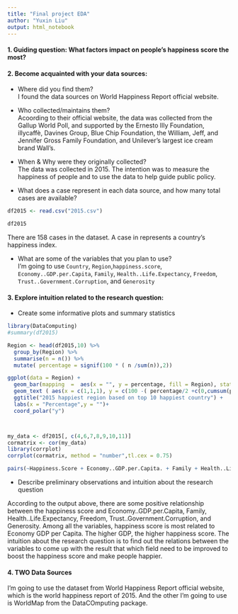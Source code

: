 ```yaml
---
title: "Final project EDA"
author: "Yuxin Liu"
output: html_notebook
---
```

#### 1. Guiding question: What factors impact on people's happiness score the most? 


#### 2. Become acquainted with your data sources:
* Where did you find them?      
I found the data sources on World Happiness Report official website.      

*	Who collected/maintains them?       
Acoording to their official website, the data was collected from the Gallup World Poll, and supported by the Ernesto Illy Foundation, illycaffè, Davines Group, Blue Chip Foundation, the William, Jeff, and Jennifer Gross Family Foundation, and Unilever’s largest ice cream brand Wall’s.       

* When & Why were they originally collected?         
The data was collected in 2015. The intention was to measure the happiness of people and to use the data to help guide public policy.  

*	What does a case represent in each data source, and how many total cases are available?      
```r
df2015 <- read.csv("2015.csv")

df2015
```
There are 158 cases in the dataset. A case in represents a country's happiness index.     

*	What are some of the variables that you plan to use?            
I'm going to use `Country`, `Region`,`happiness.score`, `Economy..GDP.per.Capita`, `Family`, `Health..Life.Expectancy`, `Freedom`, `Trust..Government.Corruption`, and `Generosity`

#### 3.	Explore intuition related to the research question:      
* Create some informative plots and summary statistics        
```r
library(DataComputing)
#summary(df2015)

Region <- head(df2015,10) %>%
  group_by(Region) %>%
  summarise(n = n()) %>%
  mutate( percentage = signif(100 * ( n /sum(n)),2))

ggplot(data = Region) +
  geom_bar(mapping  =  aes(x = "", y = percentage, fill = Region), stat = "identity") +
  geom_text ( aes(x = c(1,1,1), y = c(100 -( percentage/2 +c(0,cumsum(percentage)[-length(Region)]))),label = paste(percentage,"%"))) +
  ggtitle("2015 happiest region based on top 10 happiest country") +
  labs(x = "Percentage",y = "")+
  coord_polar("y")



my_data <- df2015[, c(4,6,7,8,9,10,11)]
cormatrix <- cor(my_data)
library(corrplot)
corrplot(cormatrix, method = "number",tl.cex = 0.75)

pairs(~Happiness.Score + Economy..GDP.per.Capita. + Family + Health..Life.Expectancy. + Freedom + Trust..Government.Corruption. + Generosity, data=df2015)
```

* Describe preliminary observations and intuition about the research question          

According to the output above, there are some positive relationship between the happiness score and Economy..GDP.per.Capita, Family, Health..Life.Expectancy, Freedom, Trust..Government.Corruption, and Generosity. Among all the variables, happiness score is most related to Economy GDP per Capita. The higher GDP, the higher happiness score.  The intuition about the research question is to find out the relations between the variables to come up with the result that which field need to be improved to boost the happiness score and make people happier.

#### 4. TWO Data Sources
I'm going to use the dataset from World Happiness Report official website, which is the world happiness report of 2015. And the other I'm going to use is WorldMap from the DataCOmputing package.



